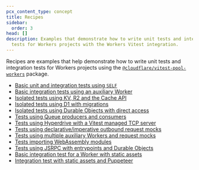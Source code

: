 ```yaml
---
pcx_content_type: concept
title: Recipes
sidebar:
  order: 3
head: []
description: Examples that demonstrate how to write unit tests and integration
  tests for Workers projects with the Workers Vitest integration.
---
```


Recipes are examples that help demonstrate how to write unit tests and integration tests for Workers projects using the [`@cloudflare/vitest-pool-workers`](https://www.npmjs.com/package/@cloudflare/vitest-pool-workers) package.

- [Basic unit and integration tests using `SELF`](https://github.com/cloudflare/workers-sdk/tree/main/fixtures/vitest-pool-workers-examples/basics-unit-integration-self)
- [Basic integration tests using an auxiliary Worker](https://github.com/cloudflare/workers-sdk/tree/main/fixtures/vitest-pool-workers-examples/basics-integration-auxiliary)
- [Isolated tests using KV, R2 and the Cache API](https://github.com/cloudflare/workers-sdk/tree/main/fixtures/vitest-pool-workers-examples/kv-r2-caches)
- [Isolated tests using D1 with migrations](https://github.com/cloudflare/workers-sdk/tree/main/fixtures/vitest-pool-workers-examples/d1)
- [Isolated tests using Durable Objects with direct access](https://github.com/cloudflare/workers-sdk/tree/main/fixtures/vitest-pool-workers-examples/durable-objects)
- [Tests using Queue producers and consumers](https://github.com/cloudflare/workers-sdk/tree/main/fixtures/vitest-pool-workers-examples/queues)
- [Tests using Hyperdrive with a Vitest managed TCP server](https://github.com/cloudflare/workers-sdk/tree/main/fixtures/vitest-pool-workers-examples/hyperdrive)
- [Tests using declarative/imperative outbound request mocks](https://github.com/cloudflare/workers-sdk/tree/main/fixtures/vitest-pool-workers-examples/request-mocking)
- [Tests using multiple auxiliary Workers and request mocks](https://github.com/cloudflare/workers-sdk/tree/main/fixtures/vitest-pool-workers-examples/multiple-workers)
- [Tests importing WebAssembly modules](https://github.com/cloudflare/workers-sdk/tree/main/fixtures/vitest-pool-workers-examples/web-assembly)
- [Tests using JSRPC with entrypoints and Durable Objects](https://github.com/cloudflare/workers-sdk/tree/main/fixtures/vitest-pool-workers-examples/rpc)
- [Basic integration test for a Worker with static assets](https://github.com/cloudflare/workers-sdk/tree/main/fixtures/vitest-pool-workers-examples/workers-assets)
- [Integration test with static assets and Puppeteer](https://github.com/cloudflare/workers-sdk/tree/main/fixtures/vitest-pool-workers-examples/puppeteer)
